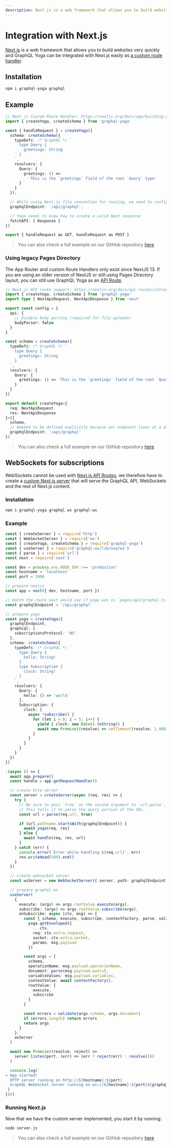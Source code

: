 ```yaml
---
description: Next.js is a web framework that allows you to build websites very quickly and GraphQL Yoga can be integrated with Next.js easily as an API Route.
---
```


# Integration with Next.js

[Next.js](https://nextjs.org) is a web framework that allows you to build websites very quickly and GraphQL Yoga can be integrated with Next.js easily as [a custom route handler](https://nextjs.org/docs/app/building-your-application/routing/router-handlers).

## Installation

```sh npm2yarn
npm i graphql-yoga graphql
```

## Example

```ts filename="app/api/graphql/route.ts"
// Next.js Custom Route Handler: https://nextjs.org/docs/app/building-your-application/routing/router-handlers
import { createYoga, createSchema } from 'graphql-yoga'

const { handleRequest } = createYoga({
  schema: createSchema({
    typeDefs: /* GraphQL */ `
      type Query {
        greetings: String
      }
    `,
    resolvers: {
      Query: {
        greetings: () =>
          'This is the `greetings` field of the root `Query` type'
      }
    }
  }),

  // While using Next.js file convention for routing, we need to configure Yoga to use the correct endpoint
  graphqlEndpoint: '/api/graphql',

  // Yoga needs to know how to create a valid Next response
  fetchAPI: { Response }
})

export { handleRequest as GET, handleRequest as POST }
```

> You can also check a full example on our GitHub repository [here](https://github.com/dotansimha/graphql-yoga/tree/main/examples/nextjs-app)

### Using legacy Pages Directory

The App Router and custom Route Handlers only exist since NextJS 13.
If you are using an older version of NextJS or still using Pages Directory layout, you can still use GraphQL Yoga as an [API Route](https://nextjs.org/docs/pages/building-your-application/routing/api-routes).

```ts filename="pages/api/graphql.ts"
// Next.js API route support: https://nextjs.org/docs/api-routes/introduction
import { createYoga, createSchema } from 'graphql-yoga'
import type { NextApiRequest, NextApiResponse } from 'next'

export const config = {
  api: {
    // Disable body parsing (required for file uploads)
    bodyParser: false
  }
}

const schema = createSchema({
  typeDefs: /* GraphQL */ `
    type Query {
      greetings: String
    }
  `,
  resolvers: {
    Query: {
      greetings: () => 'This is the `greetings` field of the root `Query` type'
    }
  }
})

export default createYoga<{
  req: NextApiRequest
  res: NextApiResponse
}>({
  schema,
  // Needed to be defined explicitly because our endpoint lives at a different path other than `/graphql`
  graphqlEndpoint: '/api/graphql'
})
```

> You can also check a full example on our GitHub repository [here](https://github.com/dotansimha/graphql-yoga/tree/main/examples/nextjs-legacy-pages)

## WebSockets for subscriptions

WebSockets cannot be used with [Next.js API Routes](https://nextjs.org/docs/api-routes/introduction), we therefore have to create a [custom Next.js server](https://nextjs.org/docs/advanced-features/custom-server) that will serve the GraphQL API, WebSockets and the rest of Next.js content.

### Installation

```sh npm2yarn
npm i graphql-yoga graphql ws graphql-ws
```

### Example

```ts filename="server.js"
const { createServer } = require('http')
const { WebSocketServer } = require('ws')
const { createYoga, createSchema } = require('graphql-yoga')
const { useServer } = require('graphql-ws/lib/use/ws')
const { parse } = require('url')
const next = require('next')

const dev = process.env.NODE_ENV !== 'production'
const hostname = 'localhost'
const port = 3000

// prepare nextjs
const app = next({ dev, hostname, port })

// match the route next would use if yoga was in `pages/api/graphql.ts`
const graphqlEndpoint = '/api/graphql'

// prepare yoga
const yoga = createYoga({
  graphqlEndpoint,
  graphiql: {
    subscriptionsProtocol: 'WS'
  },
  schema: createSchema({
    typeDefs: /* GraphQL */ `
      type Query {
        hello: String!
      }
      type Subscription {
        clock: String!
      }
    `,
    resolvers: {
      Query: {
        hello: () => 'world'
      },
      Subscription: {
        clock: {
          async *subscribe() {
            for (let i = 0; i < 5; i++) {
              yield { clock: new Date().toString() }
              await new Promise((resolve) => setTimeout(resolve, 1_000))
            }
          }
        }
      }
    }
  })
})

;(async () => {
  await app.prepare()
  const handle = app.getRequestHandler()

  // create http server
  const server = createServer(async (req, res) => {
    try {
      // Be sure to pass `true` as the second argument to `url.parse`.
      // This tells it to parse the query portion of the URL.
      const url = parse(req.url, true)

      if (url.pathname.startsWith(graphqlEndpoint)) {
        await yoga(req, res)
      } else {
        await handle(req, res, url)
      }
    } catch (err) {
      console.error(`Error while handling ${req.url}`, err)
      res.writeHead(500).end()
    }
  })

  // create websocket server
  const wsServer = new WebSocketServer({ server, path: graphqlEndpoint })

  // prepare graphql-ws
  useServer(
    {
      execute: (args) => args.rootValue.execute(args),
      subscribe: (args) => args.rootValue.subscribe(args),
      onSubscribe: async (ctx, msg) => {
        const { schema, execute, subscribe, contextFactory, parse, validate } =
          yoga.getEnveloped({
            ...ctx,
            req: ctx.extra.request,
            socket: ctx.extra.socket,
            params: msg.payload
          })

        const args = {
          schema,
          operationName: msg.payload.operationName,
          document: parse(msg.payload.query),
          variableValues: msg.payload.variables,
          contextValue: await contextFactory(),
          rootValue: {
            execute,
            subscribe
          }
        }

        const errors = validate(args.schema, args.document)
        if (errors.length) return errors
        return args
      }
    },
    wsServer
  )

  await new Promise((resolve, reject) =>
    server.listen(port, (err) => (err ? reject(err) : resolve()))
  )

  console.log(`
> App started!
  HTTP server running on http://${hostname}:${port}
  GraphQL WebSocket server running on ws://${hostname}:${port}${graphqlEndpoint}
`)
})()
```

### Running Next.js

Now that we have the custom server implemented, you start it by running:

```sh
node server.js
```

> You can also check a full example on our GitHub repository [here](https://github.com/dotansimha/graphql-yoga/tree/main/examples/nextjs-ws)
